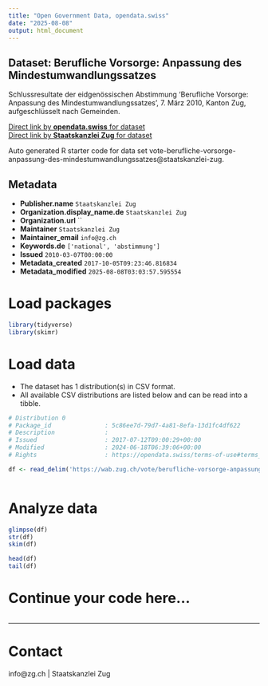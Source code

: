 ```yaml
---
title: "Open Government Data, opendata.swiss"
date: "2025-08-08"
output: html_document
---
```


## Dataset: Berufliche Vorsorge: Anpassung des Mindestumwandlungssatzes

Schlussresultate der eidgenössischen Abstimmung 'Berufliche Vorsorge: Anpassung des Mindestumwandlungssatzes', 7. März 2010, Kanton Zug, aufgeschlüsselt nach Gemeinden.

[Direct link by **opendata.swiss** for dataset](https://opendata.swiss/de/dataset/berufliche-vorsorge-anpassung-des-mindestumwandlungssatzes)<br>
[Direct link by **Staatskanzlei Zug** for dataset](https://wab.zug.ch/vote/berufliche-vorsorge-anpassung-des-mindestumwandlungssatzes/data)

Auto generated R starter code for data set vote-berufliche-vorsorge-anpassung-des-mindestumwandlungssatzes@staatskanzlei-zug.

## Metadata

- **Publisher.name** `Staatskanzlei Zug`
- **Organization.display_name.de** `Staatskanzlei Zug`
- **Organization.url** ``
- **Maintainer** `Staatskanzlei Zug`
- **Maintainer_email** `info@zg.ch`
- **Keywords.de** `['national', 'abstimmung']`
- **Issued** `2010-03-07T00:00:00`
- **Metadata_created** `2017-10-05T09:23:46.816834`
- **Metadata_modified** `2025-08-08T03:03:57.595554`


# Load packages

```r

library(tidyverse)
library(skimr)

```

# Load data

-   The dataset has 1 distribution(s) in CSV format.
-   All available CSV distributions are listed below and can be read into a tibble.

```r

# Distribution 0
# Package_id               : 5c86ee7d-79d7-4a81-8efa-13d1fc4df622
# Description              : 
# Issued                   : 2017-07-12T09:00:29+00:00
# Modified                 : 2024-06-18T06:39:06+00:00
# Rights                   : https://opendata.swiss/terms-of-use#terms_by

df <- read_delim('https://wab.zug.ch/vote/berufliche-vorsorge-anpassung-des-mindestumwandlungssatzes/data-csv')



```

# Analyze data

```r

glimpse(df)
str(df)
skim(df)

head(df)
tail(df)

```

# Continue your code here...

```r

```

------------------------------------------------------------------------

# Contact

info@zg.ch | Staatskanzlei Zug
